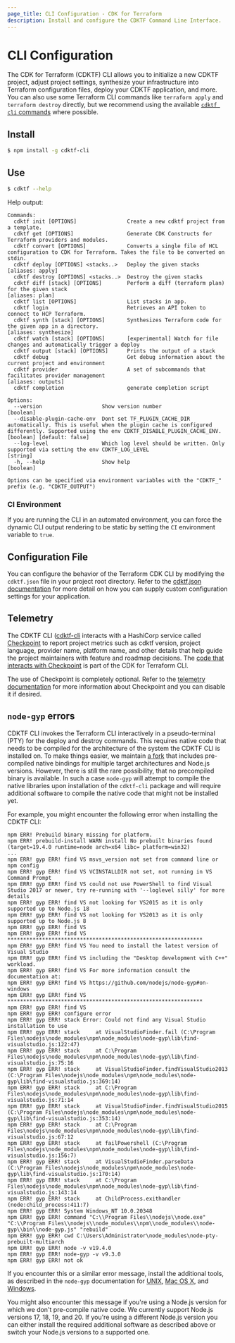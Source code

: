 ```yaml
---
page_title: CLI Configuration - CDK for Terraform
description: Install and configure the CDKTF Command Line Interface.
---
```


# CLI Configuration

The CDK for Terraform (CDKTF) CLI allows you to initialize a new CDKTF project, adjust project settings, synthesize your infrastructure into Terraform configuration files, deploy your CDKTF application, and more. You can also use some Terraform CLI commands like `terraform apply` and `terraform destroy` directly, but we recommend using the available [`cdktf cli` commands](/terraform/cdktf/cli-reference/commands) where possible.

## Install

```bash
$ npm install -g cdktf-cli
```

## Use

```bash
$ cdktf --help
```

Help output:

```
Commands:
  cdktf init [OPTIONS]                Create a new cdktf project from a template.
  cdktf get [OPTIONS]                 Generate CDK Constructs for Terraform providers and modules.
  cdktf convert [OPTIONS]             Converts a single file of HCL configuration to CDK for Terraform. Takes the file to be converted on stdin.
  cdktf deploy [OPTIONS] <stacks..>   Deploy the given stacks                                                                                                                                    [aliases: apply]
  cdktf destroy [OPTIONS] <stacks..>  Destroy the given stacks
  cdktf diff [stack] [OPTIONS]        Perform a diff (terraform plan) for the given stack                                                                                                         [aliases: plan]
  cdktf list [OPTIONS]                List stacks in app.
  cdktf login                         Retrieves an API token to connect to HCP Terraform.
  cdktf synth [stack] [OPTIONS]       Synthesizes Terraform code for the given app in a directory.                                                                                          [aliases: synthesize]
  cdktf watch [stack] [OPTIONS]       [experimental] Watch for file changes and automatically trigger a deploy
  cdktf output [stack] [OPTIONS]      Prints the output of a stack
  cdktf debug                         Get debug information about the current project and environment
  cdktf provider                      A set of subcommands that facilitates provider management                                                                                                                             [aliases: outputs]
  cdktf completion                    generate completion script

Options:
  --version                   Show version number                                                                                                                                                                  [boolean]
  --disable-plugin-cache-env  Dont set TF_PLUGIN_CACHE_DIR automatically. This is useful when the plugin cache is configured differently. Supported using the env CDKTF_DISABLE_PLUGIN_CACHE_ENV. [boolean] [default: false]
  --log-level                 Which log level should be written. Only supported via setting the env CDKTF_LOG_LEVEL                                                                                                 [string]
  -h, --help                  Show help                                                                                                                                                                            [boolean]

Options can be specified via environment variables with the "CDKTF_" prefix (e.g. "CDKTF_OUTPUT")
```

### CI Environment

If you are running the CLI in an automated environment, you can force the dynamic CLI output rendering to be static by setting the `CI` environment variable to `true`.

## Configuration File

You can configure the behavior of the Terraform CDK CLI by modifying the `cdktf.json` file in your project root directory. Refer to the [cdktf.json documentation](/terraform/cdktf/create-and-deploy/configuration-file) for more detail on how you can supply custom configuration settings for your application.

## Telemetry

The CDKTF CLI ([cdktf-cli](https://github.com/hashicorp/terraform-cdk/tree/main/packages/cdktf-cli) interacts with a HashiCorp service called [Checkpoint](https://checkpoint.hashicorp.com)
to report project metrics such as cdktf version, project language, provider name, platform name, and other details that help guide the project maintainers with feature and roadmap decisions. The [code that interacts with Checkpoint](https://github.com/hashicorp/terraform-cdk/blob/main/packages/%40cdktf/commons/src/checkpoint.ts) is part of the CDK for Terraform CLI.

The use of Checkpoint is completely optional. Refer to the [telemetry documentation](/terraform/cdktf/telemetry) for more information about Checkpoint and you can disable it if desired.

## `node-gyp` errors

CDKTF CLI invokes the Terraform CLI interactively in a pseudo-terminal (PTY) for the deploy and destroy commands. This requires native code that needs to be compiled for the architecture of the system the CDKTF CLI is installed on. To make things easier, we maintain [a fork](https://github.com/cdktf/node-pty-prebuilt-multiarch) that includes pre-compiled native bindings for multiple target architectures and Node.js versions. However, there is still the rare possibility, that no precompiled binary is available. In such a case `node-gyp` will attempt to compile the native libraries upon installation of the `cdktf-cli` package and will require additional software to compile the native code that might not be installed yet.

For example, you might encounter the following error when installing the CDKTF CLI:

```
npm ERR! Prebuild binary missing for platform.
npm ERR! prebuild-install WARN install No prebuilt binaries found (target=19.4.0 runtime=node arch=x64 libc= platform=win32)
...
npm ERR! gyp ERR! find VS msvs_version not set from command line or npm config
npm ERR! gyp ERR! find VS VCINSTALLDIR not set, not running in VS Command Prompt
npm ERR! gyp ERR! find VS could not use PowerShell to find Visual Studio 2017 or newer, try re-running with '--loglevel silly' for more details
npm ERR! gyp ERR! find VS not looking for VS2015 as it is only supported up to Node.js 18
npm ERR! gyp ERR! find VS not looking for VS2013 as it is only supported up to Node.js 8
npm ERR! gyp ERR! find VS
npm ERR! gyp ERR! find VS **************************************************************
npm ERR! gyp ERR! find VS You need to install the latest version of Visual Studio
npm ERR! gyp ERR! find VS including the "Desktop development with C++" workload.
npm ERR! gyp ERR! find VS For more information consult the documentation at:
npm ERR! gyp ERR! find VS https://github.com/nodejs/node-gyp#on-windows
npm ERR! gyp ERR! find VS **************************************************************
npm ERR! gyp ERR! find VS
npm ERR! gyp ERR! configure error
npm ERR! gyp ERR! stack Error: Could not find any Visual Studio installation to use
npm ERR! gyp ERR! stack     at VisualStudioFinder.fail (C:\Program Files\nodejs\node_modules\npm\node_modules\node-gyp\lib\find-visualstudio.js:122:47)
npm ERR! gyp ERR! stack     at C:\Program Files\nodejs\node_modules\npm\node_modules\node-gyp\lib\find-visualstudio.js:75:16
npm ERR! gyp ERR! stack     at VisualStudioFinder.findVisualStudio2013 (C:\Program Files\nodejs\node_modules\npm\node_modules\node-gyp\lib\find-visualstudio.js:369:14)
npm ERR! gyp ERR! stack     at C:\Program Files\nodejs\node_modules\npm\node_modules\node-gyp\lib\find-visualstudio.js:71:14
npm ERR! gyp ERR! stack     at VisualStudioFinder.findVisualStudio2015 (C:\Program Files\nodejs\node_modules\npm\node_modules\node-gyp\lib\find-visualstudio.js:353:14)
npm ERR! gyp ERR! stack     at C:\Program Files\nodejs\node_modules\npm\node_modules\node-gyp\lib\find-visualstudio.js:67:12
npm ERR! gyp ERR! stack     at failPowershell (C:\Program Files\nodejs\node_modules\npm\node_modules\node-gyp\lib\find-visualstudio.js:156:7)
npm ERR! gyp ERR! stack     at VisualStudioFinder.parseData (C:\Program Files\nodejs\node_modules\npm\node_modules\node-gyp\lib\find-visualstudio.js:170:14)
npm ERR! gyp ERR! stack     at C:\Program Files\nodejs\node_modules\npm\node_modules\node-gyp\lib\find-visualstudio.js:143:14
npm ERR! gyp ERR! stack     at ChildProcess.exithandler (node:child_process:411:7)
npm ERR! gyp ERR! System Windows_NT 10.0.20348
npm ERR! gyp ERR! command "C:\\Program Files\\nodejs\\node.exe" "C:\\Program Files\\nodejs\\node_modules\\npm\\node_modules\\node-gyp\\bin\\node-gyp.js" "rebuild"
npm ERR! gyp ERR! cwd C:\Users\Administrator\node_modules\node-pty-prebuilt-multiarch
npm ERR! gyp ERR! node -v v19.4.0
npm ERR! gyp ERR! node-gyp -v v9.3.0
npm ERR! gyp ERR! not ok
```

If you encounter this or a similar error message, install the additional tools, as described in the `node-gyp` documentation for [UNIX](https://github.com/nodejs/node-gyp#on-unix), [Mac OS X](https://github.com/nodejs/node-gyp#on-macos), and [Windows](https://github.com/nodejs/node-gyp#on-windows).

You might also encounter this message if you're using a Node.js version for which we don't pre-compile native code. We currently support Node.js versions 17, 18, 19, and 20. If you're using a different Node.js version you can either install the required additional software as described above or switch your Node.js versions to a supported one.
